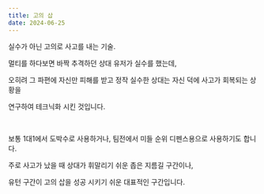 ```yaml
---
title: 고의 삽
date: 2024-06-25
---
```


<Bq>실수가 아닌 고의로 사고를 내는 기술.</Bq>

멀티를 하다보면 바짝 추격하던 상대 유저가 실수를 했는데, 

오히려 그 파편에 자신만 피해를 받고 정작 실수한 상대는 자신 덕에 사고가 회복되는 상황을

연구하여 테크닉화 시킨 것입니다.

<br/>

보통 1대1에서 도박수로 사용하거나, 팀전에서 미들 순위 디펜스용으로 사용하기도 합니다.

주로 사고가 났을 때 상대가 휘말리기 쉬운 좁은 지름길 구간이나,

유턴 구간이 고의 삽을 성공 시키기 쉬운 대표적인 구간입니다.
